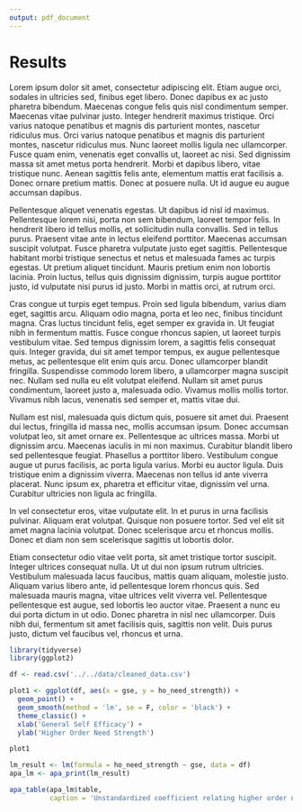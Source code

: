 ```yaml
---
output: pdf_document
---
```


# Results

Lorem ipsum dolor sit amet, consectetur adipiscing elit. Etiam augue orci, sodales in ultricies sed, finibus eget libero. Donec dapibus ex ac justo pharetra bibendum. Maecenas congue felis quis nisl condimentum semper. Maecenas vitae pulvinar justo. Integer hendrerit maximus tristique. Orci varius natoque penatibus et magnis dis parturient montes, nascetur ridiculus mus. Orci varius natoque penatibus et magnis dis parturient montes, nascetur ridiculus mus. Nunc laoreet mollis ligula nec ullamcorper. Fusce quam enim, venenatis eget convallis ut, laoreet ac nisi. Sed dignissim massa sit amet metus porta hendrerit. Morbi et dapibus libero, vitae tristique nunc. Aenean sagittis felis ante, elementum mattis erat facilisis a. Donec ornare pretium mattis. Donec at posuere nulla. Ut id augue eu augue accumsan dapibus.

Pellentesque aliquet venenatis egestas. Ut dapibus id nisl id maximus. Pellentesque lorem nisi, porta non sem bibendum, laoreet tempor felis. In hendrerit libero id tellus mollis, et sollicitudin nulla convallis. Sed in tellus purus. Praesent vitae ante in lectus eleifend porttitor. Maecenas accumsan suscipit volutpat. Fusce pharetra vulputate justo eget sagittis. Pellentesque habitant morbi tristique senectus et netus et malesuada fames ac turpis egestas. Ut pretium aliquet tincidunt. Mauris pretium enim non lobortis lacinia. Proin luctus, tellus quis dignissim dignissim, turpis augue porttitor justo, id vulputate nisi purus id justo. Morbi in mattis orci, at rutrum orci.

Cras congue ut turpis eget tempus. Proin sed ligula bibendum, varius diam eget, sagittis arcu. Aliquam odio magna, porta et leo nec, finibus tincidunt magna. Cras luctus tincidunt felis, eget semper ex gravida in. Ut feugiat nibh in fermentum mattis. Fusce congue rhoncus sapien, ut laoreet turpis vestibulum vitae. Sed tempus dignissim lorem, a sagittis felis consequat quis. Integer gravida, dui sit amet tempor tempus, ex augue pellentesque metus, ac pellentesque elit enim quis arcu. Donec ullamcorper blandit fringilla. Suspendisse commodo lorem libero, a ullamcorper magna suscipit nec. Nullam sed nulla eu elit volutpat eleifend. Nullam sit amet purus condimentum, laoreet justo a, malesuada odio. Vivamus mollis mollis tortor. Vivamus nibh lacus, venenatis sed semper et, mattis vitae dui.

Nullam est nisl, malesuada quis dictum quis, posuere sit amet dui. Praesent dui lectus, fringilla id massa nec, mollis accumsan ipsum. Donec accumsan volutpat leo, sit amet ornare ex. Pellentesque ac ultrices massa. Morbi ut dignissim arcu. Maecenas iaculis in mi non maximus. Curabitur blandit libero sed pellentesque feugiat. Phasellus a porttitor libero. Vestibulum congue augue ut purus facilisis, ac porta ligula varius. Morbi eu auctor ligula. Duis tristique enim a dignissim viverra. Maecenas non tellus id ante viverra placerat. Nunc ipsum ex, pharetra et efficitur vitae, dignissim vel urna. Curabitur ultricies non ligula ac fringilla.

In vel consectetur eros, vitae vulputate elit. In et purus in urna facilisis pulvinar. Aliquam erat volutpat. Quisque non posuere tortor. Sed vel elit sit amet magna lacinia volutpat. Donec scelerisque arcu et rhoncus mollis. Donec et diam non sem scelerisque sagittis ut lobortis dolor.

Etiam consectetur odio vitae velit porta, sit amet tristique tortor suscipit. Integer ultrices consequat nulla. Ut ut dui non ipsum rutrum ultricies. Vestibulum malesuada lacus faucibus, mattis quam aliquam, molestie justo. Aliquam varius libero ante, id pellentesque lorem rhoncus quis. Sed malesuada mauris magna, vitae ultrices velit viverra vel. Pellentesque pellentesque est augue, sed lobortis leo auctor vitae. Praesent a nunc eu dui porta dictum in ut odio. Donec pharetra in nisl nec ullamcorper. Duis nibh dui, fermentum sit amet facilisis quis, sagittis non velit. Duis purus justo, dictum vel faucibus vel, rhoncus et urna.



```r

library(tidyverse)
library(ggplot2)

df <- read.csv('../../data/cleaned_data.csv')

plot1 <- ggplot(df, aes(x = gse, y = ho_need_strength)) + 
  geom_point() + 
  geom_smooth(method = 'lm', se = F, color = 'black') + 
  theme_classic() + 
  xlab('General Self Efficacy') + 
  ylab('Higher Order Need Strength')

plot1

```



```r

lm_result <- lm(formula = ho_need_strength ~ gse, data = df)
apa_lm <- apa_print(lm_result)

apa_table(apa_lm$table,
          caption = 'Unstandardized coefficient relating higher order need strength to general self efficacy.')



```

